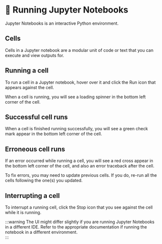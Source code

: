 # 📘 Running Jupyter Notebooks

Jupyter Notebooks is an interactive Python environment.

## Cells
Cells in a Jupyter notebook are a modular unit of code or text that you can execute and view outputs for.

## Running a cell
To run a cell in a Jupyter notebook, hover over it and click the Run icon that appears against the cell.

<Screenshot url="https://github.com/codespaces" src="img/screenshots/30-dev-env/1-jupyter-notebooks/1-run-cell.png" alt="Run a cell" />

When a cell is running, you will see a loading spinner in the bottom left corner of the cell. 

<Screenshot url="https://github.com/codespaces" src="img/screenshots/30-dev-env/1-jupyter-notebooks/2-running-cell.png" alt="A running cell" />

## Successful cell runs
When a cell is finished running successfully, you will see a green check mark appear in the bottom left corner of the cell.

<Screenshot url="https://github.com/codespaces" src="img/screenshots/30-dev-env/1-jupyter-notebooks/3-successful-cell.png" alt="Successful cell run" />

## Erroneous cell runs
If an error occurred while running a cell, you will see a red cross appear in the bottom left corner of the cell, and also an error traceback after the cell.

<Screenshot url="https://github.com/codespaces" src="img/screenshots/30-dev-env/1-jupyter-notebooks/4-error-in-cell.png" alt="Erroneous cell run" />

To fix errors, you may need to update previous cells. If you do, re-run all the cells following the one(s) you updated.

## Interrupting a cell
To interrupt a running cell, click the Stop icon that you see against the cell while it is running.

<Screenshot url="https://github.com/codespaces" src="img/screenshots/30-dev-env/1-jupyter-notebooks/5-interrupt-cell.png" alt="Interrupt cell run" />

:::warning
The UI might differ slightly if you are running Jupyter Notebooks in a different IDE. Refer to the appropriate documentation if running the notebook in a different environment.    
:::